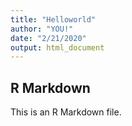 ```yaml
---
title: "Helloworld"
author: "YOU!"
date: "2/21/2020"
output: html_document
---
```



## R Markdown

This is an R Markdown file. 